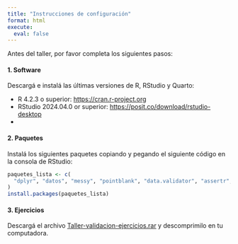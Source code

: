 ```yaml
---
title: "Instrucciones de configuración"
format: html
execute: 
  eval: false
---
```


Antes del taller, por favor completa los siguientes pasos:

#### 1. Software

Descargá e instalá las últimas versiones de R, RStudio y Quarto:

-   R 4.2.3 o superior: <https://cran.r-project.org>
-   RStudio 2024.04.0 or superior: <https://posit.co/download/rstudio-desktop>
-   

#### 2. Paquetes

Instalá los siguientes paquetes copiando y pegando el siguiente código en la consola de RStudio:


```r

paquetes_lista <- c(
  "dplyr", "datos", "messy", "pointblank", "data.validator", "assertr", "validate", "janitor"
)
install.packages(paquetes_lista)

```
#### 3. Ejercicios

Descargá el archivo [Taller-validacion-ejercicios.rar](https://github.com/JFormoso/quarto-rladiesBA/blob/main/Taller-quarto-ejercicios.rar) y descomprimilo en tu computadora. 

